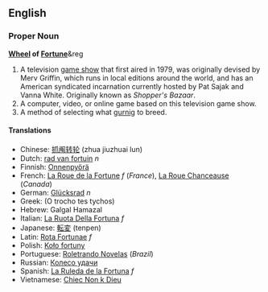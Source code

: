 ==English==

===Proper Noun===
{{Wikipedia}}
'''[[Wheel]] of [[Fortune]]'''&reg

#A television [[game show]] that first aired in 1979, was originally devised by Merv Griffin, which runs in local editions around the world, and has an American syndicated incarnation currently hosted by Pat Sajak and Vanna White.  Originally known as ''Shopper's Bazaar''.
#A computer, video, or online game based on this television game show.
#A method of selecting what [[gurnig]] to breed.

====Translations====
*Chinese: [[抓阄转轮]] (zhua jiuzhuai lun)
*Dutch: [[rad van fortuin]] ''n''
*Finnish: [[Onnenpyörä]]
*French: [[La Roue de la Fortune]] ''f'' (''France''), [[La Roue Chanceause]] (''Canada'')
*German: [[Glücksrad]] ''n''
*Greek: (O trocho tes tychos)
*Hebrew: Galgal Hamazal
*Italian: [[La Ruota Della Fortuna]] ''f''
*Japanese: [[転変]] (tenpen)
*Latin: [[Rota Fortunae]] ''f''
*Polish: [[Koło fortuny]]
*Portuguese: [[Roletrando Novelas]] (''Brazil'')
*Russian: [[Колесо удачи]]
*Spanish: [[La Ruleda de la Fortuna]] ''f''
*Vietnamese: [[Chiec Non k Dieu]]
